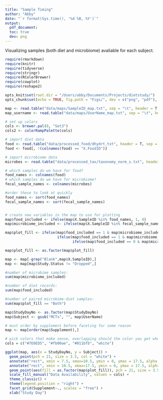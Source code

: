 ```yaml
---
title: "Sample Timing"
author: "Abby"
date: "`r format(Sys.time(), '%d %B, %Y')`"
output: 
  pdf_document:
  toc: true
  dev: png
---
```


Visualizing samples (both diet and microbiome) avaliable for each subject.

```r

require(rmarkdown)
require(knitr)
require(tidyverse)
require(stringr)
require(RColorBrewer) 
require(cowplot)
require(reshape2)

opts_knit$set(root.dir = "/Users/abby/Documents/Projects/dietstudy/")
opts_chunk$set(echo = TRUE, fig.path = "Figs/", dev = c("png", "pdf"), dpi = 300)

```

```r
map <- read.table("data/maps/SampleID_map.txt", sep = "\t", header = T, comment = "")
map_username <- read.table("data/maps/UserName_map.txt", sep = "\t", header = T, comment = "")

# set up colors
cols <- brewer.pal(8, "Set3")
cols2 <- colorRampPalette(cols)

```


```r
# import diet data
food <- read.table("data/processed_food/dhydrt.txt", header = T, sep = "\t", comment = "", row.names = "taxonomy")
food <- food[, !(colnames(food) == "X.FoodID")]

# import microbiome data
microbes <- read.table("data/processed_tax/taxonomy_norm_s.txt", header = T, sep = "\t", comment = "", row.names = "X.taxonomy")

```

```r
# which samples do we have for food?
food_names <- colnames(food)
# which samples do we have for microbiome?
fecal_sample_names <- colnames(microbes)

#order these to look at quickly
food_names <- sort(food_names)
fecal_sample_names <- sort(fecal_sample_names)


# create new variables in the map to use for plotting
map$food_included <- ifelse(map$X.SampleID %in% food_names, 1, 0)
map$microbiome_included <- ifelse(map$X.SampleID %in% fecal_sample_names, 1, 0)

map$plot_fill <- ifelse(map$food_included == 1 & map$microbiome_included == 1, "Both", 
                        ifelse(map$food_included == 1 & map$microbiome_included == 0, "Food Only",
                               ifelse(map$food_included == 0 & map$microbiome_included == 1, "Microbiome Only", "No Data")))

map$plot_fill <- as.factor(map$plot_fill)

map <- map[-grep("Blank",map$X.SampleID),]
map <- map[map$Study.Status != "Dropped",]

#number of microbime samples:
sum(map$microbiome_included)

#number of diet records:
sum(map$food_included)

#number of paired microbime-diet samples:
sum(map$plot_fill == "Both")

```

```r
map$StudyDayNo <- as.factor(map$StudyDayNo)
map$Subject <- gsub("MCTs", "", map$UserName)

# must order by supplement before faceting for some reason
map <- map[order(map$Supplement),]

# pick colors that make sense, overlapping should the color you get when you mix the two
cols = c("#7E0ED5", "#fb00ae", "#011bfb", "white")

ggplot(map, aes(x = StudyDayNo, y = Subject)) +
  geom_point(pch = 21, size = 3.5, col = "white") + 
  annotate("rect", xmin = 7.5, xmax=10.5, ymin = 0, ymax = 17.5, alpha = 0.2, fill = "grey") +
  annotate("rect", xmin = 10.5, xmax=17.5, ymin = 0, ymax = 17.5, alpha = 0.5, fill = "grey") +
  geom_point(aes(fill = as.factor(map$plot_fill)), pch = 21, size = 3.5) +
  scale_fill_manual("Data Availability", values = cols) +
  theme_classic() +
  theme(legend.position = "right") +
  facet_grid(Supplement~., scales = "free") +
  xlab("Study Day") 

```
